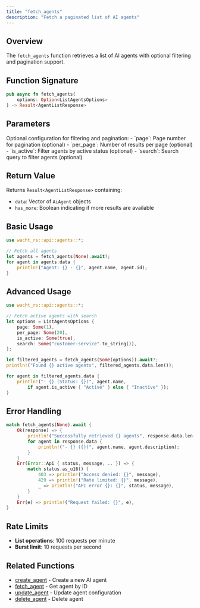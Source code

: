 ```yaml
---
title: "fetch_agents"
description: "Fetch a paginated list of AI agents"
---
```


## Overview

The `fetch_agents` function retrieves a list of AI agents with optional filtering and pagination support.

## Function Signature

```rust
pub async fn fetch_agents(
    options: Option<ListAgentsOptions>
) -> Result<AgentListResponse>
```

## Parameters

<ParamField path="options" type="Option<ListAgentsOptions>">
  Optional configuration for filtering and pagination:
  - `page`: Page number for pagination (optional)
  - `per_page`: Number of results per page (optional)
  - `is_active`: Filter agents by active status (optional)
  - `search`: Search query to filter agents (optional)
</ParamField>

## Return Value

Returns `Result<AgentListResponse>` containing:
- `data`: Vector of `AiAgent` objects
- `has_more`: Boolean indicating if more results are available

## Basic Usage

```rust
use wacht_rs::api::agents::*;

// Fetch all agents
let agents = fetch_agents(None).await?;
for agent in agents.data {
    println!("Agent: {} - {}", agent.name, agent.id);
}
```

## Advanced Usage

```rust
use wacht_rs::api::agents::*;

// Fetch active agents with search
let options = ListAgentsOptions {
    page: Some(1),
    per_page: Some(20),
    is_active: Some(true),
    search: Some("customer-service".to_string()),
};

let filtered_agents = fetch_agents(Some(options)).await?;
println!("Found {} active agents", filtered_agents.data.len());

for agent in filtered_agents.data {
    println!("- {} (Status: {})", agent.name, 
        if agent.is_active { "Active" } else { "Inactive" });
}
```

## Error Handling

```rust
match fetch_agents(None).await {
    Ok(response) => {
        println!("Successfully retrieved {} agents", response.data.len());
        for agent in response.data {
            println!("- {} ({})", agent.name, agent.description);
        }
    }
    Err(Error::Api { status, message, .. }) => {
        match status.as_u16() {
            403 => println!("Access denied: {}", message),
            429 => println!("Rate limited: {}", message),
            _ => println!("API error {}: {}", status, message),
        }
    }
    Err(e) => println!("Request failed: {}", e),
}
```

## Rate Limits

- **List operations**: 100 requests per minute
- **Burst limit**: 10 requests per second

## Related Functions

- [create_agent](create-agent) - Create a new AI agent
- [fetch_agent](fetch-agent) - Get agent by ID
- [update_agent](update-agent) - Update agent configuration
- [delete_agent](delete-agent) - Delete agent
